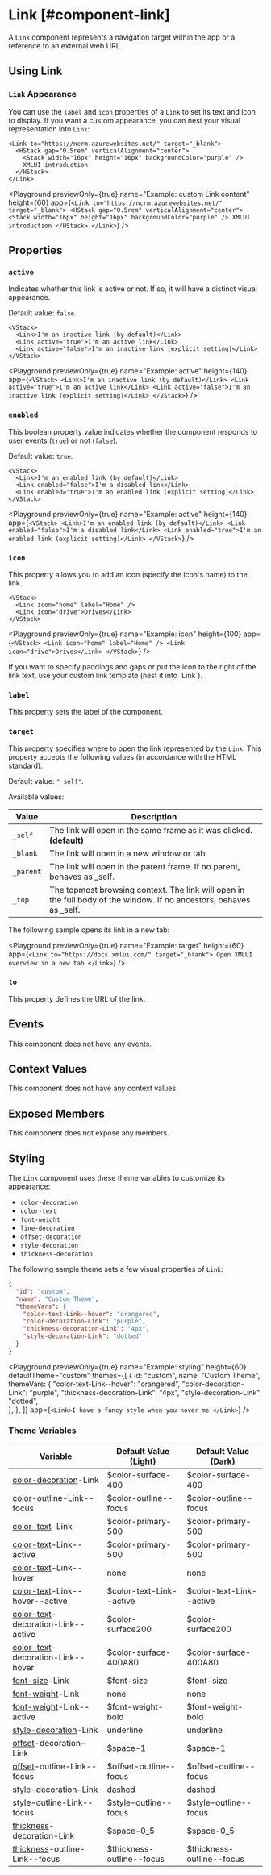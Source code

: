 
# Link [#component-link]

A `Link` component represents a navigation target within the app or a reference to an external web URL.

## Using Link

### `Link` Appearance

You can use the `label` and `icon` properties of a `Link` to set its text and icon to display. If you want a custom appearance, you can nest your visual representation into `Link`:

```ueml copy {1,6}
<Link to="https://ncrm.azurewebsites.net/" target="_blank">
  <HStack gap="0.5rem" verticalAlignment="center">
    <Stack width="16px" height="16px" backgroundColor="purple" />
    XMLUI introduction
  </HStack>
</Link>
```

<Playground
  previewOnly={true}
  name="Example: custom Link content"
  height={60}
  app={`
    <Link to="https://ncrm.azurewebsites.net/" target="_blank">
      <HStack gap="0.5rem" verticalAlignment="center">
        <Stack width="16px" height="16px" backgroundColor="purple" />
        XMLUI introduction
      </HStack>
    </Link>
  `}
/>

## Properties

### `active`

Indicates whether this link is active or not. If so, it will have a distinct visual appearance.

Default value: `false`.

```ueml copy /active="true"/ /active="false"/
<VStack>
  <Link>I'm an inactive link (by default)</Link>
  <Link active="true">I'm an active link</Link>
  <Link active="false">I'm an inactive link (explicit setting)</Link>
</VStack>
```

<Playground
  previewOnly={true}
  name="Example: active"
  height={140}
  app={`
    <VStack>
      <Link>I'm an inactive link (by default)</Link>
      <Link active="true">I'm an active link</Link>
      <Link active="false">I'm an inactive link (explicit setting)</Link>
    </VStack>
  `}
/>

### `enabled`

This boolean property value indicates whether the component responds to user events (`true`) or not (`false`).

Default value: `true`.

```ueml copy /enabled="true"/ /enabled="false"/
<VStack>
  <Link>I'm an enabled link (by default)</Link>
  <Link enabled="false">I'm a disabled link</Link>
  <Link enabled="true">I'm an enabled link (explicit setting)</Link>
</VStack>
```

<Playground
  previewOnly={true}
  name="Example: active"
  height={140}
  app={`
    <VStack>
      <Link>I'm an enabled link (by default)</Link>
      <Link enabled="false">I'm a disabled link</Link>
      <Link enabled="true">I'm an enabled link (explicit setting)</Link>
    </VStack>
  `}
/>

### `icon`

This property allows you to add an icon (specify the icon's name) to the link.

```ueml copy
<VStack>
  <Link icon="home" label="Home" />
  <Link icon="drive">Drives</Link>
</VStack>
```

<Playground
  previewOnly={true}
  name="Example: icon"
  height={100}
  app={`
    <VStack>
      <Link icon="home" label="Home" />
      <Link icon="drive">Drives</Link>
    </VStack>
  `}
/>

<Callout type="info" emoji="💡">
If you want to specify paddings and gaps or put the icon to the right of the link text, use your custom link template (nest it into `Link`).
</Callout>

### `label`

This property sets the label of the component.

### `target`

This property specifies where to open the link represented by the `Link`. This property accepts the following values (in accordance with the HTML standard):

Default value: `"_self"`.

Available values:

| Value | Description |
| --- | --- |
| `_self` | The link will open in the same frame as it was clicked. **(default)** |
| `_blank` | The link will open in a new window or tab. |
| `_parent` | The link will open in the parent frame. If no parent, behaves as _self. |
| `_top` | The topmost browsing context. The link will open in the full body of the window. If no ancestors, behaves as _self. |


The following sample opens its link in a new tab:

<Playground
  previewOnly={true}
  name="Example: target"
  height={60}
  app={`
    <Link to="https://docs.xmlui.com/" target="_blank">
      Open XMLUI overview in a new tab
    </Link>
  `}
/>

### `to`

This property defines the URL of the link.

## Events

This component does not have any events.

## Context Values

This component does not have any context values.

## Exposed Members

This component does not expose any members.

## Styling

The `Link` component uses these theme variables to customize its appearance:

- `color-decoration`
- `color-text`
- `font-weight`
- `line-decoration`
- `offset-decoration`
- `style-decoration`
- `thickness-decoration`

The following sample theme sets a few visual properties of `Link`:

```json
{
  "id": "custom",
  "name": "Custom Theme",
  "themeVars": {
    "color-text-Link--hover": "orangered",
    "color-decoration-Link": "purple",
    "thickness-decoration-Link": "4px",
    "style-decoration-Link": "dotted"
  }
}
```

<Playground
  previewOnly={true}
  name="Example: styling"
  height={60}
  defaultTheme="custom"
  themes={[
    {
      id: "custom",
      name: "Custom Theme",
      themeVars: {
        "color-text-Link--hover": "orangered",
        "color-decoration-Link": "purple",
        "thickness-decoration-Link": "4px",
        "style-decoration-Link": "dotted",  
      },
    },
  ]}
  app={`
    <Link>I have a fancy style when you hover me!</Link>
  `}
/>

### Theme Variables

| Variable | Default Value (Light) | Default Value (Dark) |
| --- | --- | --- |
| [color-decoration](../styles-and-themes/common-units/#color-values)-Link | $color-surface-400 | $color-surface-400 |
| [color](../styles-and-themes/common-units/#color-values)-outline-Link--focus | $color-outline--focus | $color-outline--focus |
| [color-text](../styles-and-themes/common-units/#color-values)-Link | $color-primary-500 | $color-primary-500 |
| [color-text](../styles-and-themes/common-units/#color-values)-Link--active | $color-primary-500 | $color-primary-500 |
| [color-text](../styles-and-themes/common-units/#color-values)-Link--hover | <GrayText>none</GrayText> | <GrayText>none</GrayText> |
| [color-text](../styles-and-themes/common-units/#color-values)-Link--hover--active | $color-text-Link--active | $color-text-Link--active |
| [color-text](../styles-and-themes/common-units/#color-values)-decoration-Link--active | $color-surface200 | $color-surface200 |
| [color-text](../styles-and-themes/common-units/#color-values)-decoration-Link--hover | $color-surface-400A80 | $color-surface-400A80 |
| [font-size](../styles-and-themes/common-units/#size-values)-Link | $font-size | $font-size |
| [font-weight](../styles-and-themes/common-units/#font-weight-values)-Link | <GrayText>none</GrayText> | <GrayText>none</GrayText> |
| [font-weight](../styles-and-themes/common-units/#font-weight-values)-Link--active | $font-weight-bold | $font-weight-bold |
| [style-decoration](../styles-and-themes/common-units/#text-decoration-values)-Link | underline | underline |
| [offset](../styles-and-themes/common-units/#size-values)-decoration-Link | $space-1 | $space-1 |
| [offset](../styles-and-themes/common-units/#size-values)-outline-Link--focus | $offset-outline--focus | $offset-outline--focus |
| style-decoration-Link | dashed | dashed |
| style-outline-Link--focus | $style-outline--focus | $style-outline--focus |
| [thickness](../styles-and-themes/common-units/#size-values)-decoration-Link | $space-0_5 | $space-0_5 |
| [thickness](../styles-and-themes/common-units/#size-values)-outline-Link--focus | $thickness-outline--focus | $thickness-outline--focus |

